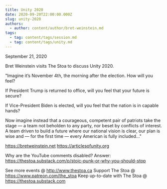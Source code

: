 ```yaml
---
title: Unity 2020
date: 2020-09-20T22:00:00.000Z
slug: unity-2020
authors:
  - author: content/author/bret-weinstein.md
tags:
  - tag: content/tags/session.md
  - tag: content/tags/unity.md
---
```


September 21, 2020

Bret Weinstein visits The Stoa to discuss Unity 2020.

"Imagine it’s November 4th, the morning after the election. How will you feel?

If President Trump is returned to office, will you feel that your future is secure?

If Vice-President Biden is elected, will you feel that the nation is in capable hands?

Now imagine instead that a courageous, competent pair of patriots take the stage — a team not beholden to any party, nor beset by conflicts of interest. A team driven to build a future where our national vision is clear, our plan is wise and — for the first time — every American is fully included..."

https://bretweinstein.net
https://articlesofunity.org

Why are the YouTube comments disabled? Answer: https://thestoa.substack.com/p/stoic-punk-or-why-you-should-stop

See more events @ http://www.thestoa.ca
Support The Stoa @ https://www.patreon.com/the_stoa
Keep up-to-date with The Stoa @ https://thestoa.substack.com
